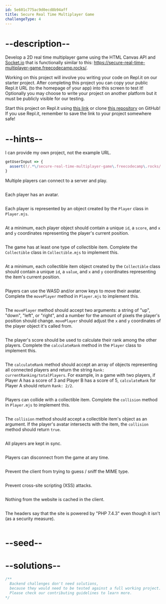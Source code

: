 ```yaml
---
id: 5e601c775ac9d0ecd8b94aff
title: Secure Real Time Multiplayer Game
challengeType: 4
---
```


# --description--

Develop a 2D real time multiplayer game using the HTML Canvas API and [Socket.io](https://socket.io/) that is functionally similar to this: <https://secure-real-time-multiplayer-game.freecodecamp.rocks/>.

Working on this project will involve you writing your code on Repl.it on our starter project. After completing this project you can copy your public Repl.it URL (to the homepage of your app) into this screen to test it! Optionally you may choose to write your project on another platform but it must be publicly visible for our testing.

Start this project on Repl.it using [this link](https://repl.it/github/freeCodeCamp/boilerplate-project-secure-real-time-multiplayer-game) or clone [this repository](https://github.com/freeCodeCamp/boilerplate-project-secure-real-time-multiplayer-game) on GitHub! If you use Repl.it, remember to save the link to your project somewhere safe!

# --hints--

I can provide my own project, not the example URL.

```js
getUserInput => {
  assert(!/.*\/secure-real-time-multiplayer-game\.freecodecamp\.rocks/.test(getUserInput('url')));
}
```

Multiple players can connect to a server and play.

```js

```

Each player has an avatar.

```js

```

Each player is represented by an object created by the `Player` class in `Player.mjs`.

```js

```

At a minimum, each player object should contain a unique `id`, a `score`, and `x` and `y` coordinates representing the player's current position.

```js

```

The game has at least one type of collectible item. Complete the `Collectible` class in `Collectible.mjs` to implement this.

```js

```

At a minimum, each collectible item object created by the `Collectible` class should contain a unique `id`, a `value`, and `x` and `y` coordinates representing the item's current position.

```js

```

Players can use the WASD and/or arrow keys to move their avatar. Complete the `movePlayer` method in `Player.mjs` to implement this.

```js

```

The `movePlayer` method should accept two arguments: a string of "up", "down", "left", or "right", and a number for the amount of pixels the player's position should change. `movePlayer` should adjust the `x` and `y` coordinates of the player object it's called from.

```js

```

The player's score should be used to calculate their rank among the other players. Complete the `calculateRank` method in the `Player` class to implement this.

```js

```

The `calculateRank` method should accept an array of objects representing all connected players and return the string `Rank: currentRanking/totalPlayers`. For example, in a game with two players, if Player A has a score of 3 and Player B has a score of 5, `calculateRank` for Player A should return `Rank: 2/2`.

```js

```

Players can collide with a collectible item. Complete the `collision` method in `Player.mjs` to implement this.

```js

```

The `collision` method should accept a collectible item's object as an argument. If the player's avatar intersects with the item, the `collision` method should return `true`.

```js

```

All players are kept in sync.

```js

```

Players can disconnect from the game at any time.

```js

```

Prevent the client from trying to guess / sniff the MIME type.

```js

```

Prevent cross-site scripting (XSS) attacks.

```js

```

Nothing from the website is cached in the client.

```js

```

The headers say that the site is powered by "PHP 7.4.3" even though it isn't (as a security measure).

```js

```

# --seed--

# --solutions--

```js
/**
  Backend challenges don't need solutions,
  because they would need to be tested against a full working project.
  Please check our contributing guidelines to learn more.
*/
```
